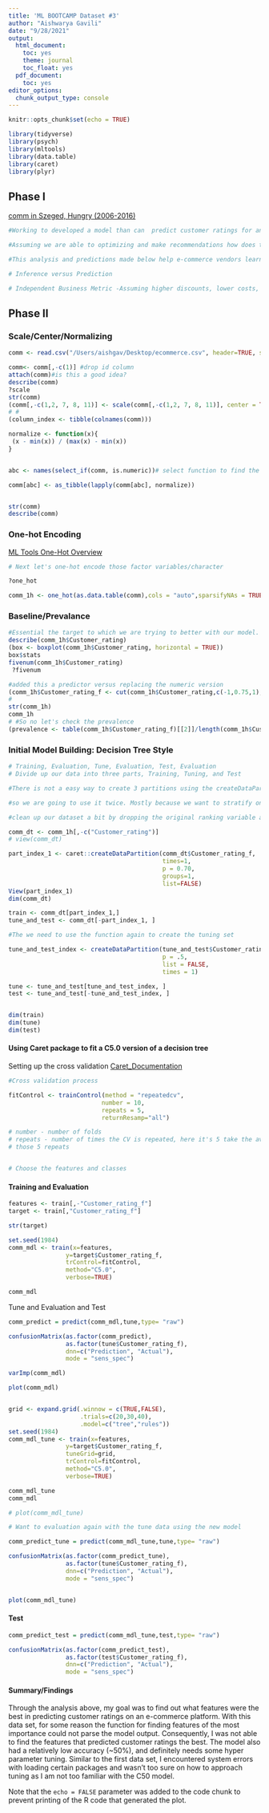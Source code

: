 ```yaml
---
title: 'ML BOOTCAMP Dataset #3'
author: "Aishwarya Gavili"
date: "9/28/2021"
output:
  html_document:
    toc: yes
    theme: journal
    toc_float: yes
  pdf_document:
    toc: yes
editor_options:
  chunk_output_type: console
---
```


```r
knitr::opts_chunk$set(echo = TRUE)
```

```r
library(tidyverse)
library(psych)
library(mltools)
library(data.table)
library(caret)
library(plyr)
```

## Phase I
[comm in Szeged, Hungry (2006-2016)](https://www.kaggle.com/budincsevity/szeged-comm)

```r
#Working to developed a model than can  predict customer ratings for an international e-commerce company.

#Assuming we are able to optimizing and make recommendations how does this translate into a business context?

#This analysis and predictions made below help e-commerce vendors learn how to cater to customers and generate the most revenue while maintaining highest customer satisfaction.

# Inference versus Prediction 

# Independent Business Metric -Assuming higher discounts, lower costs, and greater purchase history leads to higher customer ratings, can we predict the ratings new customers will give for products they have never bought?

```


## Phase II 

### Scale/Center/Normalizing

```r
comm <- read.csv("/Users/aishgav/Desktop/ecommerce.csv", header=TRUE, stringsAsFactors=TRUE)

comm<- comm[,-c(1)] #drop id column 
attach(comm)#is this a good idea?
describe(comm)
?scale
str(comm)
(comm[,-c(1,2, 7, 8, 11)] <- scale(comm[,-c(1,2, 7, 8, 11)], center = TRUE, scale = TRUE)) #center and standardized
# #
(column_index <- tibble(colnames(comm)))

normalize <- function(x){
 (x - min(x)) / (max(x) - min(x))
}


abc <- names(select_if(comm, is.numeric))# select function to find the numeric variables

comm[abc] <- as_tibble(lapply(comm[abc], normalize))


str(comm)
describe(comm)

```

### One-hot Encoding 
[ML Tools One-Hot Overview](https://www.rdocumentation.org/packages/mltools/versions/0.3.5/topics/one_hot)

```r
# Next let's one-hot encode those factor variables/character 

?one_hot

comm_1h <- one_hot(as.data.table(comm),cols = "auto",sparsifyNAs = TRUE,naCols = TRUE,dropCols = TRUE,dropUnusedLevels = TRUE)

```

### Baseline/Prevalance 

```r
#Essential the target to which we are trying to better with our model. 
describe(comm_1h$Customer_rating)
(box <- boxplot(comm_1h$Customer_rating, horizontal = TRUE))
box$stats
fivenum(comm_1h$Customer_rating)
 ?fivenum

#added this a predictor versus replacing the numeric version
(comm_1h$Customer_rating_f <- cut(comm_1h$Customer_rating,c(-1,0.75,1),labels = c(0,1)))
#
str(comm_1h)
comm_1h
# #So no let's check the prevalence
(prevalence <- table(comm_1h$Customer_rating_f)[[2]]/length(comm_1h$Customer_rating_f))

```


### Initial Model Building: Decision Tree Style  

```r
# Training, Evaluation, Tune, Evaluation, Test, Evaluation
# Divide up our data into three parts, Training, Tuning, and Test

#There is not a easy way to create 3 partitions using the createDataPartitions

#so we are going to use it twice. Mostly because we want to stratify on the variable we are working to predict. What does that mean?  

#clean up our dataset a bit by dropping the original ranking variable and the comm name which we can't really use. 

comm_dt <- comm_1h[,-c("Customer_rating")]
# view(comm_dt)

part_index_1 <- caret::createDataPartition(comm_dt$Customer_rating_f,
                                           times=1,
                                           p = 0.70,
                                           groups=1,
                                           list=FALSE)
View(part_index_1)
dim(comm_dt)

train <- comm_dt[part_index_1,]
tune_and_test <- comm_dt[-part_index_1, ]

#The we need to use the function again to create the tuning set 

tune_and_test_index <- createDataPartition(tune_and_test$Customer_rating_f,
                                           p = .5,
                                           list = FALSE,
                                           times = 1)

tune <- tune_and_test[tune_and_test_index, ]
test <- tune_and_test[-tune_and_test_index, ]


dim(train)
dim(tune)
dim(test)


```

#### Using Caret package to fit a C5.0 version of a decision tree
Setting up the cross validation
[Caret_Documentation](http://topepo.github.io/caret/train-models-by-tag.html#Tree_Based_Model)
```r
#Cross validation process 

fitControl <- trainControl(method = "repeatedcv",
                          number = 10,
                          repeats = 5, 
                          returnResamp="all") 

# number - number of folds
# repeats - number of times the CV is repeated, here it's 5 take the average of
# those 5 repeats


# Choose the features and classes

```


#### Training and Evaluation 

```r
features <- train[,-"Customer_rating_f"]
target <- train[,"Customer_rating_f"]

str(target)

set.seed(1984)
comm_mdl <- train(x=features,
                y=target$Customer_rating_f,
                trControl=fitControl,
                method="C5.0",
                verbose=TRUE)

comm_mdl

```

Tune and Evaluation and Test
```r
comm_predict = predict(comm_mdl,tune,type= "raw")

confusionMatrix(as.factor(comm_predict), 
                as.factor(tune$Customer_rating_f), 
                dnn=c("Prediction", "Actual"), 
                mode = "sens_spec")

varImp(comm_mdl)

plot(comm_mdl)


grid <- expand.grid(.winnow = c(TRUE,FALSE), 
                    .trials=c(20,30,40), 
                    .model=c("tree","rules"))
set.seed(1984)
comm_mdl_tune <- train(x=features,
                y=target$Customer_rating_f,
                tuneGrid=grid,
                trControl=fitControl,
                method="C5.0",
                verbose=TRUE)

comm_mdl_tune
comm_mdl

# plot(comm_mdl_tune)

# Want to evaluation again with the tune data using the new model 

comm_predict_tune = predict(comm_mdl_tune,tune,type= "raw")

confusionMatrix(as.factor(comm_predict_tune), 
                as.factor(tune$Customer_rating_f), 
                dnn=c("Prediction", "Actual"), 
                mode = "sens_spec")



```

```r
plot(comm_mdl_tune)
```


#### Test

```r
comm_predict_test = predict(comm_mdl_tune,test,type= "raw")

confusionMatrix(as.factor(comm_predict_test), 
                as.factor(test$Customer_rating_f), 
                dnn=c("Prediction", "Actual"), 
                mode = "sens_spec")

```


#### Summary/Findings

Through the analysis above, my goal was to find out what features were the best in predicting customer ratings on an e-commerce platform.  With this data set, for some reason the function for finding features of the most importance could not parse the model output.  Consequently, I was not able to find the features that predicted customer ratings the best.  The model also had a relatively low accuracy (~50%), and definitely needs some hyper parameter tuning.  Similar to the first data set, I encountered system errors with loading certain packages and wasn't too sure on how to approach tuning as I am not too familiar with the C50 model.









Note that the `echo = FALSE` parameter was added to the code chunk to prevent printing of the R code that generated the plot.
